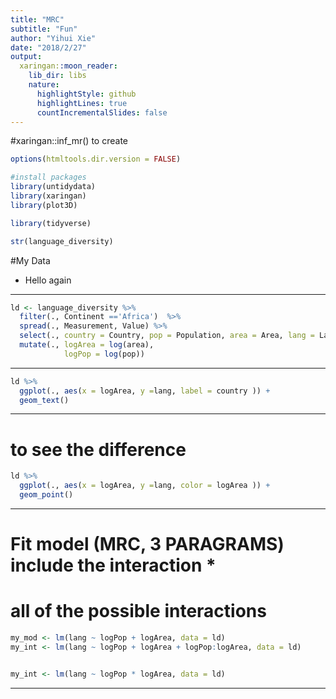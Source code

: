 ```yaml
---
title: "MRC"
subtitle: "Fun"
author: "Yihui Xie"
date: "2018/2/27"
output:
  xaringan::moon_reader:
    lib_dir: libs
    nature:
      highlightStyle: github
      highlightLines: true
      countIncrementalSlides: false
---
```

#xaringan::inf_mr() to create 

```r
options(htmltools.dir.version = FALSE)
```

```r
#install packages
library(untidydata)
library(xaringan)
library(plot3D)

library(tidyverse)
```

```r
str(language_diversity)
```

#My Data

- Hello again

---

```r
ld <- language_diversity %>%
  filter(., Continent =='Africa')  %>% 
  spread(., Measurement, Value) %>% 
  select(., country = Country, pop = Population, area = Area, lang = Langs) %>% 
  mutate(., logArea = log(area), 
            logPop = log(pop))
```
---

```r
ld %>% 
  ggplot(., aes(x = logArea, y =lang, label = country )) +
  geom_text()
```

---

# to see the difference 

```r
ld %>% 
  ggplot(., aes(x = logArea, y =lang, color = logArea )) +
  geom_point()
```
---

# Fit model (MRC, 3 PARAGRAMS) include the interaction * 
# all of the possible interactions
```r
my_mod <- lm(lang ~ logPop + logArea, data = ld)
my_int <- lm(lang ~ logPop + logArea + logPop:logArea, data = ld)


my_int <- lm(lang ~ logPop * logArea, data = ld)
```
---












   
